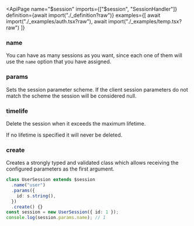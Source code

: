
<ApiPage
  name="$session"
  imports={["$session", "SessionHandler"]}
  definition={await import("./_definition?raw")} 
  examples={[
    await import("./_examples/auth.tsx?raw"),
    await import("./_examples/temp.tsx?raw")
  ]}
>

<div slot="post-definition">

<H3>name</H3>

You can have as many sessions as you want, since each one of them will use the `name` option that you have assigned.

<H3>params</H3>

Sets the session parameter scheme. If the client session parameters do not match the scheme the session will be considered null.

<H3>timelife</H3>

Delete the session when it exceeds the maximum lifetime.

If no lifetime is specified it will never be deleted.

<H3>create</H3>

Creates a strongly typed and validated class which allows receiving the configured parameters as the first argument.

```ts
class UserSession extends $session
  .name("user")
  .params({
    id: s.string(),
  })
  .create() {}
const session = new UserSession({ id: 1 });
console.log(session.params.name); // 1
```

</div>

</ApiPage>

